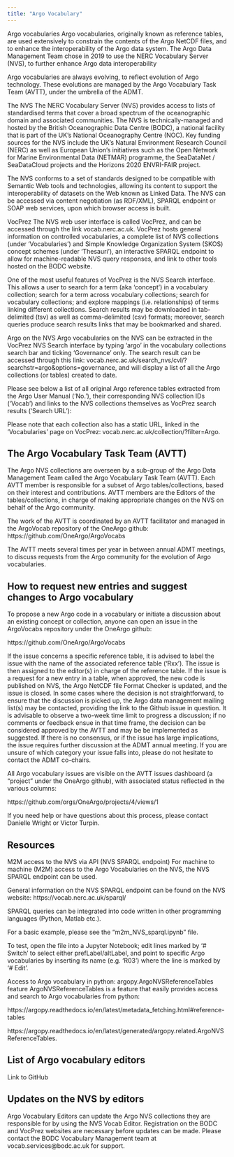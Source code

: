 ```yaml
---
title: "Argo Vocabulary"
---
```

Argo vocabularies
Argo vocabularies, originally known as reference tables, are used extensively to constrain the contents of the Argo NetCDF files, and to enhance the interoperability of the Argo data system. The Argo Data Management Team chose in 2019 to use the NERC Vocabulary Server (NVS), to further enhance Argo data interoperability

Argo vocabularies are always evolving, to reflect evolution of Argo technology. These evolutions are managed by the Argo Vocabulary Task Team (AVTT), under the umbrella of the ADMT.

 

The NVS
The NERC Vocabulary Server (NVS) provides access to lists of standardised terms that cover a broad spectrum of the oceanographic domain and associated communities. The NVS is technically-managed and hosted by the British Oceanographic Data Centre (BODC), a national facility that is part of the UK’s National Oceanography Centre (NOC). Key funding sources for the NVS include the UK’s Natural Environment Research Council (NERC) as well as European Union’s initiatives such as the Open Network for Marine Environmental Data (NETMAR) programme, the SeaDataNet / SeaDataCloud projects and the Horizons 2020 ENVRI-FAIR project.

The NVS conforms to a set of standards designed to be compatible with Semantic Web tools and technologies, allowing its content to support the interoperability of datasets on the Web known as Linked Data. The NVS can be accessed via content negotiation (as RDF/XML), SPARQL endpoint or SOAP web services, upon which browser access is built.

 

VocPrez
The NVS web user interface is called VocPrez, and can be accessed through the link vocab.nerc.ac.uk. VocPrez hosts general information on controlled vocabularies, a complete list of NVS collections (under ‘Vocabularies’) and Simple Knowledge Organization System (SKOS) concept schemes (under ‘Thesauri’), an interactive SPARQL endpoint to allow for machine-readable NVS query responses, and link to other tools hosted on the BODC website.

One of the most useful features of VocPrez is the NVS Search interface. This allows a user to search for a term (aka ‘concept’) in a vocabulary collection; search for a term across vocabulary collections; search for vocabulary collections; and explore mappings (i.e. relationships) of terms linking different collections. Search results may be downloaded in tab-delimited (tsv) as well as comma-delimited (csv) formats; moreover, search queries produce search results links that may be bookmarked and shared.

 

Argo on the NVS
Argo vocabularies on the NVS can be extracted in the VocPrez NVS Search interface by typing ‘argo’ in the vocabulary collections search bar and ticking ‘Governance’ only. The search result can be accessed through this link: vocab.nerc.ac.uk/search_nvs/cvl/?searchstr=argo&options=governance, and will display a list of all the Argo collections (or tables) created to date.

Please see below a list of all original Argo reference tables extracted from the Argo User Manual (‘No.’), their corresponding NVS collection IDs (‘Vocab’) and links to the NVS collections themselves as VocPrez search results (‘Search URL’):

Please note that each collection also has a static URL, linked in the ‘Vocabularies’ page on VocPrez: vocab.nerc.ac.uk/collection/?filter=Argo.

## The Argo Vocabulary Task Team (AVTT)
The Argo NVS collections are overseen by a sub-group of the Argo Data Management Team called the Argo Vocabulary Task Team (AVTT). Each AVTT member is responsible for a subset of Argo tables/collections, based on their interest and contributions. AVTT members are the Editors of the tables/collections, in charge of making appropriate changes on the NVS on behalf of the Argo community.

The work of the AVTT is coordinated by an AVTT facilitator and managed in the ArgoVocab repository of the OneArgo github: https://github.com/OneArgo/ArgoVocabs

The AVTT meets several times per year in between annual ADMT meetings, to discuss requests from the Argo community for the evolution of Argo vocabularies.

## How to request new entries and suggest changes to Argo vocabulary
To propose a new Argo code in a vocabulary or initiate a discussion about an existing concept or collection, anyone can open an issue in the ArgoVocabs repository under the OneArgo github:

https://github.com/OneArgo/ArgoVocabs 

If the issue concerns a specific reference table, it is advised to label the issue with the name of the associated reference table (‘Rxx’). The issue is then assigned to the editor(s) in charge of the reference table. If the issue is a request for a new entry in a table, when approved, the new code is published on NVS, the Argo NetCDF file Format Checker is updated, and the issue is closed. In some cases where the decision is not straightforward, to ensure that the discussion is picked up, the Argo data management mailing list(s) may be contacted, providing the link to the Github issue in question. It is advisable to observe a two-week time limit to progress a discussion; if no comments or feedback ensue in that time frame, the decision can be considered approved by the AVTT and may be be implemented as suggested. If there is no consensus, or if the issue has large implications, the issue requires further discussion at the ADMT annual meeting. If you are unsure of which category your issue falls into, please do not hesitate to contact the ADMT co-chairs.

All Argo vocabulary issues are visible on the AVTT issues dashboard (a "project" under the OneArgo github), with associated status reflected in the various columns:

https://github.com/orgs/OneArgo/projects/4/views/1

If you need help or have questions about this process, please contact Danielle Wright or Victor Turpin.

## Resources
M2M access to the NVS via API (NVS SPARQL endpoint)
For machine to machine (M2M) access to the Argo Vocabularies on the NVS, the NVS SPARQL endpoint can be used.

General information on the NVS SPARQL endpoint can be found on the NVS website: https://vocab.nerc.ac.uk/sparql/

SPARQL queries can be integrated into code written in other programming languages (Python, Matlab etc.).

For a basic example, please see the "m2m_NVS_sparql.ipynb" file.

To test, open the file into a Jupyter Notebook; edit lines marked by '# Switch' to select either prefLabel/altLabel, and point to specific Argo vocabularies by inserting its name (e.g. 'R03') where the line is marked by '# Edit'.

 

Access to Argo vocabulary in python: argopy.ArgoNVSReferenceTables feature
ArgoNVSReferenceTables is a feature that easily provides access and search to Argo vocabularies from python:

https://argopy.readthedocs.io/en/latest/metadata_fetching.html#reference-tables

https://argopy.readthedocs.io/en/latest/generated/argopy.related.ArgoNVSReferenceTables.

## List of Argo vocabulary editors
Link to GitHub

## Updates on the NVS by editors
Argo Vocabulary Editors can update the Argo NVS collections they are responsible for by using the NVS Vocab Editor. Registration on the BODC and VocPrez websites are necessary before updates can be made. Please contact the BODC Vocabulary Management team at vocab.services@bodc.ac.uk for support.

